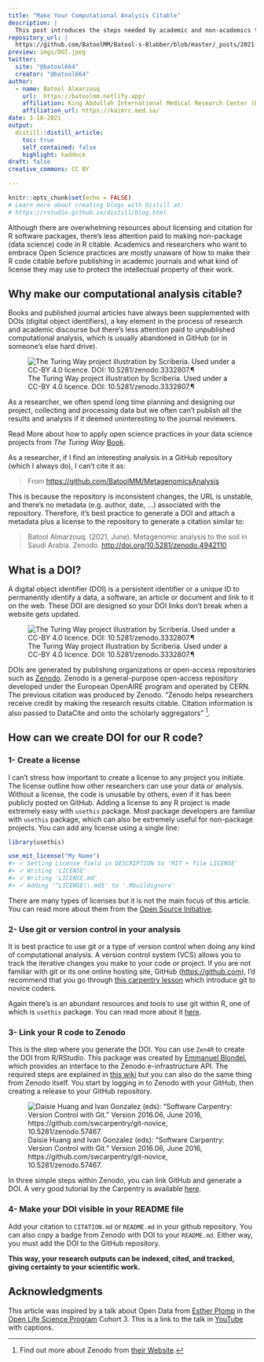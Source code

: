 ```yaml
---
title: "Make Your Computational Analysis Citable"
description: |
  This post introduces the steps needed by academic and non-academics to make their computational analysis in R citable.
repository_url: |
  https://github.com/BatoolMM/Batool-s-Blabber/blob/master/_posts/2021-06-23-make-your-computational-analysis-citable/make-your-computational-analysis-citable.Rmd
preview: imgs/DOI.jpeg
twitter:
  site: "@batool664"
  creator: "@batool664"
author:
  - name: Batool Almarzouq 
    url:  https://batoolmm.netlify.app/
    affiliation: King Abdullah International Medical Research Center (KAIMRC) 
    affiliation_url: https://kaimrc.med.sa/
date: 3-18-2021
output:
  distill::distill_article:
    toc: true
    self_contained: false
    highlight: haddock
draft: false
creative_commons: CC BY

---
```


```r
knitr::opts_chunk$set(echo = FALSE)
# Learn more about creating blogs with Distill at:
# https://rstudio.github.io/distill/blog.html
```

Although there are overwhelming resources about licensing and citation for R software packages, there's less attention paid to making non-package (data science) code in R citable. Academics and researchers who want to embrace Open Science practices are mostly unaware of how to make their R code citable before publishing in academic journals and what kind of license they may use to protect the intellectual property of their work.

## Why make our computational analysis citable?

Books and published journal articles have always been supplemented with DOIs (digital object identifiers), a key element in the process of research and academic discourse but there's less attention paid to unpublished computational analysis, which is usually abandoned in GitHub (or in someone's else hard drive).

![The Turing Way project illustration by Scriberia. Used under a CC-BY 4.0 licence. DOI: 10.5281/zenodo.3332807.¶](imgs/data-cycle.jpeg)

As a researcher, we often spend long time planning and designing our project, collecting and processing data but we often can't publish all the results and analysis if it deemed uninteresting to the journal reviewers.


<aside>

Read More about how to apply open science practices in your data science projects from *The Turing Way* [Book](https://the-turing-way.netlify.app/).

</aside>

As a researcher, if I find an interesting analysis in a GitHub repository (which I always do), I can't cite it as:

> From <https://github.com/BatoolMM/MetagenomicsAnalysis>

This is because the repository is inconsistent changes, the URL is unstable, and there's no metadata (e.g. author, date, ...) associated with the repository. Therefore, it's best practice to generate a DOI and attach a metadata plus a license to the repository to generate a citation similar to:

> Batool Almarzouq. (2021, June). Metagenomic analysis to the soil in Saudi Arabia. Zenodo. <http://doi.org/10.5281/zenodo.4942110>

## What is a DOI?

A digital object identifier (DOI) is a persistent identifier or a unique ID to permanently identify a data, a software, an article or document and link to it on the web. These DOI are designed so your DOI links don't break when a website gets updated.

![The Turing Way project illustration by Scriberia. Used under a CC-BY 4.0 licence. DOI: 10.5281/zenodo.3332807.¶](imgs/DOI.jpeg)

DOIs are generated by publishing organizations or open-access repositories such as [Zenodo](https://zenodo.org/). Zenodo is a general-purpose open-access repository developed under the European OpenAIRE program and operated by CERN. The previous citation was produced by Zenodo. "Zenodo helps researchers receive credit by making the research results citable. Citation information is also passed to DataCite and onto the scholarly aggregators" [^1].

[^1]: Find out more about Zenodo from [their Website](https://about.zenodo.org/).


## How can we create DOI for our R code?

### 1- Create a license

I can't stress how important to create a license to any project you initiate. The license outline how other researchers can use your data or analysis. Without a license, the code is unusable by others, even if it has been publicly posted on GitHub. Adding a license to any R project is made extremely easy with `usethis` package. Most package developers are familiar with `usethis` package, which can also be extremely useful for non-package projects. You can add any license using a single line:

```r
library(usethis)
```

```r
use_mit_license("My Name")
#> ✓ Setting License field in DESCRIPTION to 'MIT + file LICENSE'
#> ✓ Writing 'LICENSE'
#> ✓ Writing 'LICENSE.md'
#> ✓ Adding '^LICENSE\\.md$' to '.Rbuildignore'
```

There are many types of licenses but it is not the main focus of this article. You can read more about them from the [Open Source Initiative](https://opensource.org/licenses/category).

### 2- Use git or version control in your analysis

It is best practice to use git or a type of version control when doing any kind of computational analysis. A version control system (VCS) allows you to track the iterative changes you make to your code or project. If you are not familiar with git or its one online hosting site, GitHub (<https://github.com>), I'd recommend that you go through [this carpentry lesson](https://swcarpentry.github.io/git-novice/) which introduce git to novice coders.

Again there's is an abundant resources and tools to use git within R, one of which is `usethis` package. You can read more about it [here](https://usethis.r-lib.org/articles/articles/usethis-setup.html).


### 3- Link your R code to Zenodo

This is the step where you generate the DOI. You can use `Zen4R` to create the DOI from R/RStudio. This package was created by [Emmanuel Blondel](https://github.com/eblondel), which provides an interface to the Zenodo e-infrastructure API. The required steps are explained in [this wiki](https://github.com/eblondel/zen4R/wiki) but you can also do the same thing from Zenodo itself. You start by logging in to Zenodo with your GitHub, then creating a release to your GitHub repository.

![Daisie Huang and Ivan Gonzalez (eds): "Software Carpentry: Version Control with Git." Version 2016.06, June 2016, https://github.com/swcarpentry/git-novice, 10.5281/zenodo.57467.](imgs/Github_CaltechDATA.png)

In three simple steps within Zenodo, you can link GitHub and generate a DOI. A very good tutorial by the Carpentry is available [here](https://caltechlibrary.github.io/git-desktop/09-preservation/).

### 4- Make your DOI visible in your README file

Add your citation to `CITATION.md` or `README.md` in your github repository. You can also copy a badge from Zenodo with DOI to your `README.md`. Either way, you must add the DOI to the GitHub repository.

**This way, your research outputs can be indexed, cited, and tracked, giving certainty to your scientific work.**

## Acknowledgments {.appendix}

This article was inspired by a talk about Open Data from [Esther Plomp](https://orcid.org/0000-0003-3625-1357) in the [Open Life Science Program](https://openlifesci.org/) Cohort 3. This is a link to the talk in [YouTube](https://www.youtube.com/watch?v=qjsLA1jhK6c&list=PL1CvC6Ez54KDvJbbdLn5rPvf1kInifEh9&index=9) with captions.
